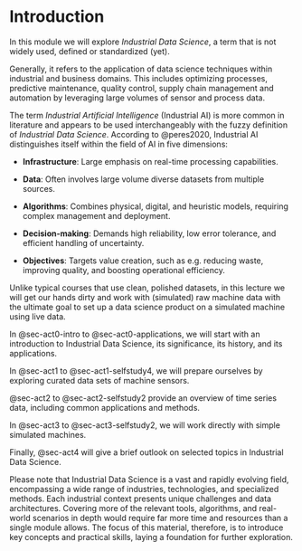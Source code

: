 # Introduction {#sec-act0-intro}

In this module we will explore _Industrial Data Science_, a term that is not widely used, defined or standardized (yet).

Generally, it refers to the application of data science techniques within industrial and business domains.
This includes optimizing processes, predictive maintenance, quality control, supply chain management and automation by leveraging large volumes of sensor and process data.

The term _Industrial Artificial Intelligence_ (Industrial AI) is more common in literature and appears to be used interchangeably with the fuzzy definition of _Industrial Data Science_.
According to @{peres2020}, Industrial AI distinguishes itself within the field of AI in five dimensions:

- **Infrastructure**: Large emphasis on real-time processing capabilities.

- **Data**: Often involves large volume diverse datasets from multiple sources.
  
- **Algorithms**: Combines physical, digital, and heuristic models, requiring complex management and deployment.
  
- **Decision-making**: Demands high reliability, low error tolerance, and efficient handling of uncertainty.

- **Objectives**: Targets value creation, such as e.g. reducing waste, improving quality, and boosting operational efficiency.

Unlike typical courses that use clean, polished datasets, in this lecture we will get our hands dirty and work with (simulated) raw machine data with the ultimate goal to set up a data science product on a simulated machine using live data.

In @{sec-act0-intro} to @{sec-act0-applications}, we will start with an introduction to Industrial Data Science, its significance, its history, and its applications.

In @{sec-act1} to @{sec-act1-selfstudy4}, we will prepare ourselves by exploring curated data sets of machine sensors.

@{sec-act2} to @{sec-act2-selfstudy2} provide an overview of time series data, including common applications and methods.

In @{sec-act3} to @{sec-act3-selfstudy2}, we will work directly with simple simulated machines.

Finally, @{sec-act4} will give a brief outlook on selected topics in Industrial Data Science.

Please note that Industrial Data Science is a vast and rapidly evolving field, encompassing a wide range of industries, technologies, and specialized methods.
Each industrial context presents unique challenges and data architectures.
Covering more of the relevant tools, algorithms, and real-world scenarios in depth would require far more time and resources than a single module allows.
The focus of this material, therefore, is to introduce key concepts and practical skills, laying a foundation for further exploration.
